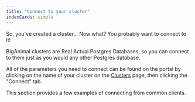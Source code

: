 ```yaml
---
title: "Connect to your cluster"
indexCards: simple
---
```


So, you've created a cluster... Now what? You probably want to connect to it!

BigAnimal clusters are Real Actual Postgres Databases, so you can connect to them just as you would any other Postgres database. 

All of the parameters you need to connect can be found on the portal by clicking on the name of your cluster on the [Clusters](https://portal.biganimal.com/clusters) page, then clicking the "Connect" tab.

This section provides a few examples of connecting from common clients.

